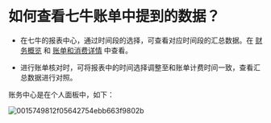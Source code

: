 # 如何查看七牛账单中提到的数据？
- 在七牛的报表中心，通过时间段的选择，可查看对应时间段的汇总数据。在 [财务概览](https://portal.qiniu.com/financial/overview) 和 [账单和消费详情](https://portal.qiniu.com/financial/summary) 中查看。

- 进行账单核对时，可将报表中的时间选择调整至和账单计费时间一致，查看汇总数据进行对照。


账务中心是在个人面板中，如下：

![0015749812f05642754ebb663f9802b](https://oi2ix6x26.qnssl.com/attachments/download/701486/0015749812f05642754ebb663f9802b/)

